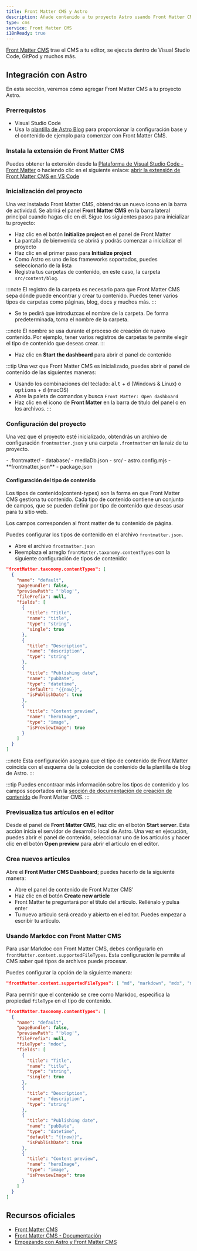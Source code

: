 ```yaml
---
title: Front Matter CMS y Astro
description: Añade contenido a tu proyecto Astro usando Front Matter CMS
type: cms
service: Front Matter CMS
i18nReady: true
---
```


[Front Matter CMS](https://frontmatter.codes/) trae el CMS a tu editor, se ejecuta dentro de Visual Studio Code, GitPod y muchos más.

## Integración con Astro

En esta sección, veremos cómo agregar Front Matter CMS a tu proyecto Astro.
 
### Prerrequistos

- Visual Studio Code
- Usa la [plantilla de Astro Blog](https://github.com/withastro/astro/tree/main/examples/blog) para proporcionar la configuración base y el contenido de ejemplo para comenzar con Front Matter CMS.

### Instala la extensión de Front Matter CMS

Puedes obtener la extensión desde la [Plataforma de Visual Studio Code - Front Matter](https://marketplace.visualstudio.com/items?itemName=eliostruyf.vscode-front-matter) o haciendo clic en el siguiente enlace: [abrir la extensión de Front Matter CMS en VS Code](vscode:extension/eliostruyf.vscode-front-matter)

### Inicialización del proyecto

Una vez instalado Front Matter CMS, obtendrás un nuevo icono en la barra de actividad. Se abrirá el panel **Front Matter CMS** en la barra lateral principal cuando hagas clic en él. Sigue los siguientes pasos para inicializar tu proyecto:

- Haz clic en el botón **Initialize project** en el panel de Front Matter
- La pantalla de bienvenida se abrirá y podrás comenzar a inicializar el proyecto
- Haz clic en el primer paso para **Initialize project**
- Como Astro es uno de los frameworks soportados, puedes seleccionarlo de la lista
- Registra tus carpetas de contenido, en este caso, la carpeta `src/content/blog`.

:::note
El registro de la carpeta es necesario para que Front Matter CMS sepa dónde puede encontrar y crear tu contenido. Puedes tener varios tipos de carpetas como páginas, blog, docs y muchos más.
:::

- Se te pedirá que introduzcas el nombre de la carpeta. De forma predeterminada, toma el nombre de la carpeta.

:::note
El nombre se usa durante el proceso de creación de nuevo contenido. Por ejemplo, tener varios registros de carpetas te permite elegir el tipo de contenido que deseas crear.
:::

- Haz clic en **Start the dashboard** para abrir el panel de contenido

:::tip
Una vez que Front Matter CMS es inicializado, puedes abrir el panel de contenido de las siguientes maneras:

- Usando los combinaciones del teclado: <kbd>alt</kbd> + <kbd>d</kbd> (Windows & Linux) o <kbd>options</kbd> + <kbd>d</kbd> (macOS)
- Abre la paleta de comandos y busca `Front Matter: Open dashboard`
- Haz clic en el icono de **Front Matter** en la barra de título del panel o en los archivos.
:::

### Configuración del proyecto

Una vez que el proyecto esté inicializado, obtendrás un archivo de configuración `frontmatter.json` y una carpeta `.frontmatter` en la raíz de tu proyecto.

<FileTree title="Project Structure">
- .frontmatter/
  - database/
    - mediaDb.json
- src/
- astro.config.mjs
- **frontmatter.json**
- package.json
</FileTree>

#### Configuración del tipo de contenido

Los tipos de contenido(content-types) son la forma en que Front Matter CMS gestiona tu contenido. Cada tipo de contenido contiene un conjunto de campos, que se pueden definir por tipo de contenido que deseas usar para tu sitio web.

Los campos corresponden al front matter de tu contenido de página.

Puedes configurar los tipos de contenido en el archivo `frontmatter.json`.

- Abre el archivo `frontmatter.json`
- Reemplaza el arreglo `frontMatter.taxonomy.contentTypes` con la siguiente configuración de tipos de contenido:

```json title="frontmatter.json"
"frontMatter.taxonomy.contentTypes": [
  {
    "name": "default",
    "pageBundle": false,
    "previewPath": "'blog'",
    "filePrefix": null,
    "fields": [
      {
        "title": "Title",
        "name": "title",
        "type": "string",
        "single": true
      },
      {
        "title": "Description",
        "name": "description",
        "type": "string"
      },
      {
        "title": "Publishing date",
        "name": "pubDate",
        "type": "datetime",
        "default": "{{now}}",
        "isPublishDate": true
      },
      {
        "title": "Content preview",
        "name": "heroImage",
        "type": "image",
        "isPreviewImage": true
      }
    ]
  }
]
```

:::note
Esta configuración asegura que el tipo de contenido de Front Matter coincida con el esquema de la colección de contenido de la plantilla de blog de Astro.
:::

:::tip
Puedes encontraar más información sobre los tipos de contenido y los campos soportados en la [sección de documentación de creación de contenido](https://frontmatter.codes/docs/content-creation) de Front Matter CMS.
:::

### Previsualiza tus artículos en el editor

Desde el panel de **Front Matter CMS**, haz clic en el botón **Start server**. Esta acción inicia el servidor de desarrollo local de Astro. Una vez en ejecución, puedes abrir el panel de contenido, seleccionar uno de los artículos y hacer clic en el botón **Open preview** para abrir el artículo en el editor.

### Crea nuevos artículos

Abre el **Front Matter CMS Dashboard**; puedes hacerlo de la siguiente manera:

- Abre el panel de contenido de Front Matter CMS'
- Haz clic en el botón **Create new article**
- Front Matter te preguntará por el título del artículo. Rellénalo y pulsa enter
- Tu nuevo artículo será creado y abierto en el editor. Puedes empezar a escribir tu artículo.

### Usando Markdoc con Front Matter CMS

Para usar Markdoc con Front Matter CMS, debes configurarlo en `frontMatter.content.supportedFileTypes`. Esta configuración le permite al CMS saber qué tipos de archivos puede procesar.

Puedes configurar la opción de la siguiente manera:

```json title="frontmatter.json"
"frontMatter.content.supportedFileTypes": [ "md", "markdown", "mdx", "mdoc" ]
```

Para permitir que el contenido se cree como Markdoc, especifica la propiedad `fileType` en el tipo de contenido.

```json title="frontmatter.json" ins={7}
"frontMatter.taxonomy.contentTypes": [
  {
    "name": "default",
    "pageBundle": false,
    "previewPath": "'blog'",
    "filePrefix": null,
    "fileType": "mdoc",
    "fields": [
      {
        "title": "Title",
        "name": "title",
        "type": "string",
        "single": true
      },
      {
        "title": "Description",
        "name": "description",
        "type": "string"
      },
      {
        "title": "Publishing date",
        "name": "pubDate",
        "type": "datetime",
        "default": "{{now}}",
        "isPublishDate": true
      },
      {
        "title": "Content preview",
        "name": "heroImage",
        "type": "image",
        "isPreviewImage": true
      }
    ]
  }
]
```

## Recursos oficiales

- [Front Matter CMS](https://frontmatter.codes/)
- [Front Matter CMS - Documentación](https://frontmatter.codes/docs/)
- [Empezando con Astro y Front Matter CMS](https://youtu.be/xb6pZiier_E)
